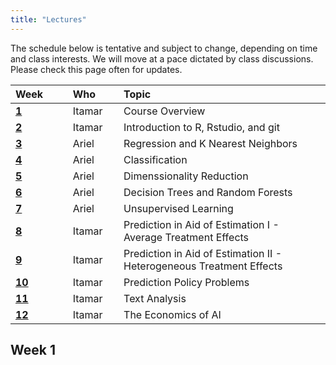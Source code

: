 ```yaml
---
title: "Lectures"
---
```


The schedule below is tentative and subject to change, depending on time and class interests.
We will move at a pace dictated by class discussions. Please check this page often for updates.

| Week                  | Who                | Topic                                                                          |
|:----------------------|:--------------------|:---------------------------------------------------------------------------------|
| [**1**](#week-1)      | Itamar | Course Overview |
| [**2**](#week-2)      | Itamar | Introduction to R, Rstudio, and git |
| [**3**](#week-3)      | Ariel  | Regression and K Nearest Neighbors|
| [**4**](#week-4)      | Ariel  | Classification |
| [**5**](#week-5)      | Ariel  | Dimenssionality Reduction |
| [**6**](#week-6)      | Ariel  | Decision Trees and Random Forests| 
| [**7**](#week-7)      | Ariel  | Unsupervised Learning|
| [**8**](#week-8)      | Itamar | Prediction in Aid of Estimation I - Average Treatment Effects |
| [**9**](#week-9)      | Itamar | Prediction in Aid of Estimation II - Heterogeneous Treatment Effects |
| [**10**](#week-10)    | Itamar | Prediction Policy Problems |
| [**11**](#week-11)    | Itamar | Text Analysis |
| [**12**](#week-12)    | Itamar | The Economics of AI|


## Week 1







